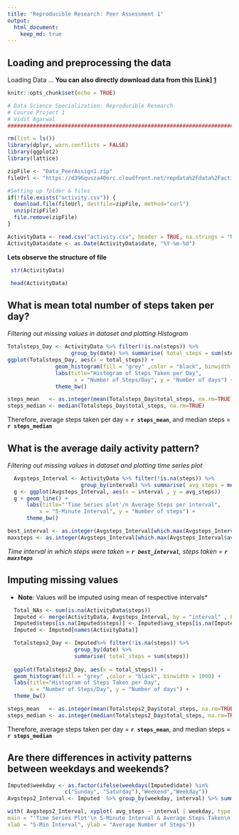```yaml
---
title: "Reproducible Research: Peer Assessment 1"
output: 
  html_document:
    keep_md: true
---
```



## Loading and preprocessing the data
Loading Data ... 
**You can also directly download data from this [Link] [1] ** 
```r
knitr::opts_chunk$set(echo = TRUE)
```

```r
# Data Science Specialization: Reproducible Research
# Course Project 1
# Vidit Agarwal
################################################################################

rm(list = ls())
library(dplyr, warn.conflicts = FALSE)
library(ggplot2)
library(lattice)

zipFile <- "Data_PeerAssign1.zip"
fileUrl <- "https://d396qusza40orc.cloudfront.net/repdata%2Fdata%2Factivity.zip"

#Setting up folder & files
if(!file.exists("activity.csv")) {
  download.file(fileUrl, destfile=zipFile, method="curl")
  unzip(zipFile)
  file.remove(zipFile)
}

ActivityData <- read.csv("activity.csv", header = TRUE, na.strings = "NA", stringsAsFactors = FALSE) 
ActivityData$date <- as.Date(ActivityData$date, "%Y-%m-%d")
```

 

**Lets observe the structure of file**
```r
 str(ActivityData)  
```
 
```r
 head(ActivityData)  
```


## What is mean total number of steps taken per day?

*Filtering out missing values in dataset and plotting Histogram*  
```r
Totalsteps_Day <- ActivityData %>% filter(!is.na(steps)) %>% 
                    group_by(date) %>% summarise( total_steps = sum(steps))
ggplot(Totalsteps_Day, aes(x = total_steps)) + 
               geom_histogram(fill = "grey" ,color = "black", binwidth = 1000) + 
               labs(title="Histogram of Steps Taken per Day", 
                     x = "Number of Steps/Day", y = "Number of days") +
               theme_bw()
```

```r
steps_mean   <- as.integer(mean(Totalsteps_Day$total_steps, na.rm=TRUE))
steps_median <- median(Totalsteps_Day$total_steps, na.rm=TRUE)
```
 Therefore, average steps taken per day = **`r steps_mean`**, and median steps = **`r steps_median`**  


## What is the average daily activity pattern?

*Filtering out missing values in dataset and plotting time series plot*  
```r
  Avgsteps_Interval <- ActivityData %>% filter(!is.na(steps)) %>% 
                       group_by(interval) %>% summarise( avg_steps = mean(steps))
  g <- ggplot(Avgsteps_Interval, aes(x = interval , y = avg_steps)) 
  g + geom_line() + 
      labs(title="'Time Series plot'/n Average Steps per interval", 
          x = "5-Minute Interval", y = "Number of steps") +
      theme_bw()
```

```r
best_interval <- as.integer(Avgsteps_Interval[which.max(Avgsteps_Interval$avg_steps),][1])
maxsteps <- as.integer(Avgsteps_Interval[which.max(Avgsteps_Interval$avg_steps),][2])
```
*Time interval in which steps were taken = **`r best_interval`**, steps taken = **`r maxsteps` ** * 

## Imputing missing values

* **Note**: Values will be imputed using mean of respective intervals* 

```r
  Total_NAs <- sum(is.na(ActivityData$steps))
  Imputed <- merge(ActivityData, Avgsteps_Interval, by = "interval" , by.all = F) 
  Imputed$steps[is.na(Imputed$steps)] <- Imputed$avg_steps[is.na(Imputed$steps)]
  Imputed <- Imputed[names(ActivityData)]

  Totalsteps2_Day <- Imputed%>% filter(!is.na(steps)) %>% 
                     group_by(date) %>% 
                     summarise( total_steps = sum(steps))
  
  ggplot(Totalsteps2_Day, aes(x = total_steps)) + 
  geom_histogram(fill = "grey" ,color = "black", binwidth = 1000) + 
  labs(title="Histogram of Steps Taken per Day", 
       x = "Number of Steps/Day", y = "Number of days") +
  theme_bw()
```

```r
steps_mean   <- as.integer(mean(Totalsteps2_Day$total_steps, na.rm=TRUE))
steps_median <- as.integer(median(Totalsteps2_Day$total_steps, na.rm=TRUE))
```
 Therefore, average steps taken per day = **`r steps_mean`**, and median steps = **`r steps_median`**  
 


## Are there differences in activity patterns between weekdays and weekends?

```r
Imputed$weekday <- as.factor(ifelse(weekdays(Imputed$date) %in% 
                  c("Sunday", "Saturday"),"Weekend","Weekday"))
Avgsteps2_Interval <- Imputed  %>% group_by(weekday, interval) %>% summarise( avg_steps = mean(steps))

with( Avgsteps2_Interval, xyplot( avg_steps ~ interval | weekday, type = "l",layout = c(1,2), 
main = "'Time Series Plot'\n 5-Minute Interval & Average Steps Taken\n Averaged across weekday or weekend days",
xlab = "5-Min Interval", ylab = "Average Number of Steps"))
```



[1]: https://d396qusza40orc.cloudfront.net/repdata%2Fdata%2Factivity.zip  "Link"

